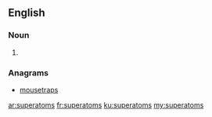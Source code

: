 ==English==

===Noun===
{{head|en|noun plural form}}

# {{plural of|superatom|lang=en}}

===Anagrams===
* [[mousetraps#English|mousetraps]]

[[ar:superatoms]]
[[fr:superatoms]]
[[ku:superatoms]]
[[my:superatoms]]